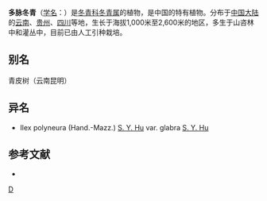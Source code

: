 {{Speciesbox 
| taxon = Ilex polyneura
| authority = (Hand.-Mazz.) [[胡秀英|S. Y. Hu]]
}}

'''多脉冬青'''（[[学名|学名]]：{{lang|la|''Ilex polyneura''}}）是[[冬青科|冬青科]][[冬青属|冬青属]]的植物，是中国的特有植物。分布于[[中国大陆|中国大陆]]的[[云南|云南]]、[[贵州|贵州]]、[[四川|四川]]等地，生长于海拔1,000米至2,600米的地区，多生于山咨林中和灌丛中，目前已由人工引种栽培。

== 别名 ==
青皮树（云南昆明）

== 异名 ==
* Ilex polyneura (Hand.-Mazz.) [[胡秀英|S. Y. Hu]] var. glabra [[胡秀英|S. Y. Hu]]

== 参考文献 ==
<div class="references-small">
* {{cite web| url =http://www.bioinfo.cn/db05/KmzwSpecies.php?action=view&id=14199| title =多脉冬青| work =《中国高等植物数据库全库》| publisher =中国科学院微生物研究所| author =昆明植物研究所| accessdate =2009-02-24| deadurl =yes| archiveurl =https://web.archive.org/web/20160305061119/http://www.bioinfo.cn/db05/KmzwSpecies.php?action=view&id=14199| archivedate =2016-03-05}}
</div>
{{Taxonbar|from=Q10932911}}

[[Category:冬青属|D]]


{{植物小作品}}